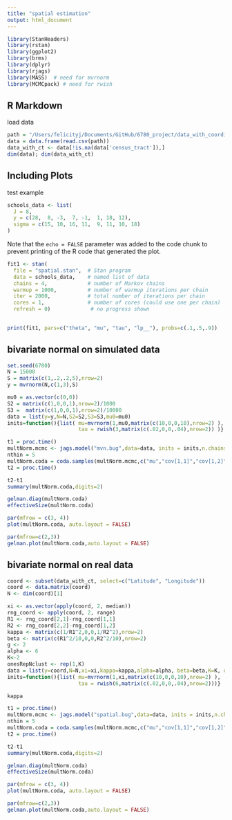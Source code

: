 ```yaml
---
title: "spatial estimation"
output: html_document
---
```


```r
library(StanHeaders)
library(rstan)
library(ggplot2)
library(brms)
library(dplyr)
library(rjags)
library(MASS)  # need for mvrnorm
library(MCMCpack) # need for rwish
```

## R Markdown

load data

```r
path = "/Users/felicityj/Documents/GitHub/6780_project/data_with_coordinates.csv"
data = data.frame(read.csv(path))
data_with_ct <- data[!is.na(data['census_tract']),]
dim(data); dim(data_with_ct)
```

## Including Plots

test example

```r
schools_data <- list(
  J = 8,
  y = c(28,  8, -3,  7, -1,  1, 18, 12),
  sigma = c(15, 10, 16, 11,  9, 11, 10, 18)
)
```

Note that the `echo = FALSE` parameter was added to the code chunk to prevent printing of the R code that generated the plot.


```r
fit1 <- stan(
  file = "spatial.stan",  # Stan program
  data = schools_data,    # named list of data
  chains = 4,             # number of Markov chains
  warmup = 1000,          # number of warmup iterations per chain
  iter = 2000,            # total number of iterations per chain
  cores = 1,              # number of cores (could use one per chain)
  refresh = 0)             # no progress shown
  
```
```r
print(fit1, pars=c("theta", "mu", "tau", "lp__"), probs=c(.1,.5,.9))
```


## bivariate normal on simulated data

```r
set.seed(6780)
N = 15000
S = matrix(c(1,.2,.2,5),nrow=2)
y = mvrnorm(N,c(1,3),S)
```

```r
mu0 = as.vector(c(0,0))
S2 = matrix(c(1,0,0,1),nrow=2)/1000
S3 =  matrix(c(1,0,0,1),nrow=2)/10000
data = list(y=y,N=N,S2=S2,S3=S3,mu0=mu0)
inits=function(){list( mu=mvrnorm(1,mu0,matrix(c(10,0,0,10),nrow=2) ),
                       tau = rwish(3,matrix(c(.02,0,0,.04),nrow=2)) )}
```


```r
t1 = proc.time()
multNorm.mcmc <- jags.model("mvn.bug",data=data, inits = inits,n.chains = 3, n.adapt=1000, quiet=FALSE)
nthin = 5
multNorm.coda = coda.samples(multNorm.mcmc,c("mu","cov[1,1]","cov[1,2]","cov[2,2]","corr"),500*nthin, thin = nthin)
t2 = proc.time()
```


```r
t2-t1
summary(multNorm.coda,digits=2)
```

```r
gelman.diag(multNorm.coda)
effectiveSize(multNorm.coda)

par(mfrow = c(3, 4))
plot(multNorm.coda, auto.layout = FALSE)

par(mfrow=c(2,3))
gelman.plot(multNorm.coda,auto.layout = FALSE)
```

## bivariate normal on real data

```r
coord <- subset(data_with_ct, select=c("Latitude", "Longitude"))
coord <- data.matrix(coord)
N <- dim(coord)[1]
```

```r
xi <- as.vector(apply(coord, 2, median))
rng_coord <- apply(coord, 2, range)
R1 <- rng_coord[2,1]-rng_coord[1,1]
R2 <- rng_coord[2,2]-rng_coord[1,2]
kappa <- matrix(c(1/R1^2,0,0,1/R2^2),nrow=2)
beta <- matrix(c(R1^2/10,0,0,R2^2/10),nrow=2)
g <- 2
alpha <- 6
K<-2
onesRepNclust <- rep(1,K)
data = list(y=coord,N=N,xi=xi,kappa=kappa,alpha=alpha, beta=beta,K=K, onesRepNclust=onesRepNclust)
inits=function(){list( mu=mvrnorm(1,xi,matrix(c(10,0,0,10),nrow=2) ),
                       tau = rwish(6,matrix(c(.02,0,0,.04),nrow=2)))}
```

```r
kappa
```

```r
t1 = proc.time()
multNorm.mcmc <- jags.model("spatial.bug",data=data, inits = inits,n.chains = 3, n.adapt=1000, quiet=FALSE)
nthin = 5
multNorm.coda = coda.samples(multNorm.mcmc,c("mu","cov[1,1]","cov[1,2]","cov[2,2]","corr"),500*nthin, thin = nthin)
t2 = proc.time()
```


```r
t2-t1
summary(multNorm.coda,digits=2)
```

```r
gelman.diag(multNorm.coda)
effectiveSize(multNorm.coda)

par(mfrow = c(3, 4))
plot(multNorm.coda, auto.layout = FALSE)

par(mfrow=c(2,3))
gelman.plot(multNorm.coda,auto.layout = FALSE)

```



















